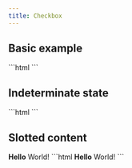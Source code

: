 ```yaml
---
title: Checkbox
---
```



<Imports />

<FormControlInfo />

## Basic example

<Demo>
  <vscode-checkbox
    label="Checkbox example"
    value="testvalue1"
    checked
  ></vscode-checkbox>
  <Fragment slot="html">
    ```html
    <vscode-checkbox
      label="Checkbox example"
      value="testvalue1"
      checked
    ></vscode-checkbox>
    ```
  </Fragment>
</Demo>

## Indeterminate state

<Demo>
  <vscode-checkbox
    label="Indeterminate example"
    indeterminate
  ></vscode-checkbox>
  <Fragment slot="html">
    ```html
    <vscode-checkbox
      label="Indeterminate example"
      indeterminate
    ></vscode-checkbox>
    ```
  </Fragment>
</Demo>

## Slotted content

<Demo>
  <vscode-checkbox>
    <b>Hello</b> World!
  </vscode-checkbox>
  <Fragment slot="html">
    ```html
    <vscode-checkbox>
      <b>Hello</b> World!
    </vscode-checkbox>
    ```
  </Fragment>
</Demo>
